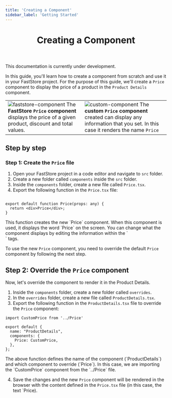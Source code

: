 ```yaml
---
title: 'Creating a Component'
sidebar_label: 'Getting Started'
---
```



<header>

# Creating a Component

</header>

<Callout type="warning" emoji="⚠️">
This documentation is currently under development.
</Callout>

In this guide, you'll learn how to create a component from scratch and use it in your FastStore project. For the purpose of this guide, we'll create a `Price` component to display the price of a product in the `Product Details` component.

|   |   |
|---|---|
| ![faststore-component](https://vtexhelp.vtexassets.com/assets/docs/src/faststore-price-component___d9d0e2fbf65e6680d0f26bed7a0e9b8e.png) The **FastStore `Price` component** displays the price of a given product, discount and total values.| ![custom-component](https://vtexhelp.vtexassets.com/assets/docs/src/custom-price-component___3b8a888867b6bf354541236163ef3d79.png) The **custom `Price` component** created can display any information that you set. In this case it renders the name `Price`|

## Step by step

### Step 1: Create the `Price` file

1. Open your FastStore project in a code editor and navigate to `src` folder.
2. Create a new folder called `components` inside the `src` folder.
3. Inside the `components` folder, create a new file called `Price.tsx`.
4. Export the following function in the `Price.tsx` file:

```tsx

export default function Price(props: any) {
  return <div>Price</div>;
}

```

<Callout type="info" emoji="ℹ️">
  This function creates the new `Price` component. When this component is used, it displays the word `Price` on the screen. You can change what the component displays by editing the information within the `<div>` tags. 
</Callout>

To use the new `Price` component, you need to override the default `Price` component by following the next step.

## Step 2: Override the `Price` component
Now, let's override the component to render it in the Product Details.

1. Inside the `components` folder, create a new folder called `overrides`.
2. In the `overrides` folder, create a new file called `ProductDetails.tsx`.
3. Export the following function in the `ProductDetails.tsx` file to override the `Price` component:

```tsx
import CustomPrice from '../Price'

export default {
  name: "ProductDetails",
  components: {
    Price: CustomPrice,
  },
};
```

<Callout type="info" emoji="ℹ️">
  The above function defines the name of the component (`ProductDetails`) and which component to override (`Price`). In this case, we are importing the `CustomPrice` component from the `../Price` file.
</Callout>

4. Save the changes and the new `Price` component will be rendered in the browser with the content defined in the `Price.tsx` file (in this case, the text `Price).
